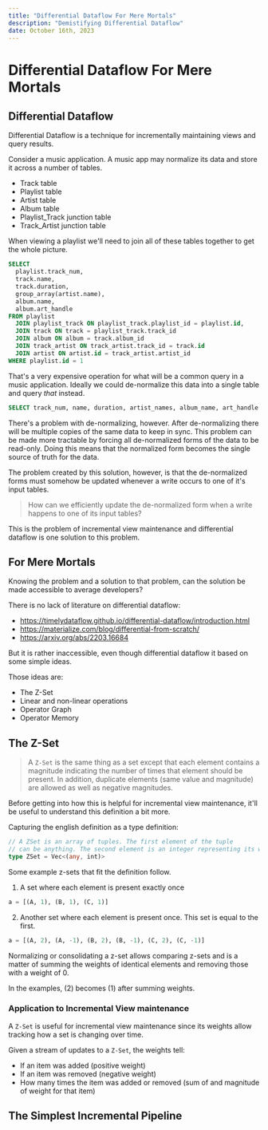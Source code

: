 ```yaml
---
title: "Differential Dataflow For Mere Mortals"
description: "Demistifying Differential Dataflow"
date: October 16th, 2023
---
```



# Differential Dataflow For Mere Mortals

## Differential Dataflow

Differential Dataflow is a technique for incrementally maintaining views and query results.

Consider a music application. A music app may normalize its data and store it across a number of tables.

- Track table
- Playlist table
- Artist table
- Album table
- Playlist_Track junction table
- Track_Artist junction table

When viewing a playlist we'll need to join all of these tables together to get the whole picture.

```sql
SELECT
  playlist.track_num,
  track.name,
  track.duration,
  group_array(artist.name),
  album.name,
  album.art_handle
FROM playlist
  JOIN playlist_track ON playlist_track.playlist_id = playlist.id,
  JOIN track ON track = playlist_track.track_id
  JOIN album ON album = track.album_id
  JOIN track_artist ON track_artist.track_id = track.id
  JOIN artist ON artist.id = track_artist.artist_id
WHERE playlist.id = 1
```

That's a very expensive operation for what will be a common query in a music application. Ideally we could de-normalize this data into a single table and query _that_ instead.

```sql
SELECT track_num, name, duration, artist_names, album_name, art_handle FROM playlist_denormalized WHERE id = 1;
```

There's a problem with de-normalizing, however. After de-normalizing there will be multiple copies of the same data to keep in sync.
This problem can be made more tractable by forcing all de-normalized forms of the data to be read-only. Doing this means that the normalized form
becomes the single source of truth for the data.

The problem created by this solution, however, is that the de-normalized forms must somehow be updated whenever a write occurs to one of it's input tables.

> How can we efficiently update the de-normalized form when a write happens to one of its input tables?

This is the problem of incremental view maintenance and differential dataflow is one solution to this problem.

## For Mere Mortals

Knowing the problem and a solution to that problem, can the solution be made accessible to average developers?

There is no lack of literature on differential dataflow:
- https://timelydataflow.github.io/differential-dataflow/introduction.html
- https://materialize.com/blog/differential-from-scratch/
- https://arxiv.org/abs/2203.16684

But it is rather inaccessible, even though differential dataflow it based on some simple ideas.

Those ideas are:
- The Z-Set
- Linear and non-linear operations
- Operator Graph
- Operator Memory

## The Z-Set

> A `Z-Set` is the same thing as a set except that each element contains a magnitude indicating the number of times that element should be present. In addition, duplicate elements (same value and magnitude) are allowed as well as negative magnitudes.

Before getting into how this is helpful for incremental view maintenance, it'll be useful to understand this definition a bit more.

Capturing the english definition as a type definition:
```ts
// A ZSet is an array of tuples. The first element of the tuple
// can be anything. The second element is an integer representing its weight.
type ZSet = Vec<(any, int)>
```

Some example z-sets that fit the definition follow.


1. A set where each element is present exactly once

```python
a = [(A, 1), (B, 1), (C, 1)]
```

2. Another set where each element is present once. This set is equal to the first.

```python
a = [(A, 2), (A, -1), (B, 2), (B, -1), (C, 2), (C, -1)]
```

Normalizing or consolidating a z-set allows comparing z-sets and is a matter of summing the weights of identical elements and removing those with a weight of 0.

In the examples, (2) becomes (1) after summing weights.

### Application to Incremental View maintenance

A `Z-Set` is useful for incremental view maintenance since its weights allow tracking how a set is changing over time.

Given a stream of updates to a `Z-Set`, the weights tell:

- If an item was added (positive weight)
- If an item was removed (negative weight)
- How many times the item was added or removed (sum of and magnitude of weight for that item)

## The Simplest Incremental Pipeline


